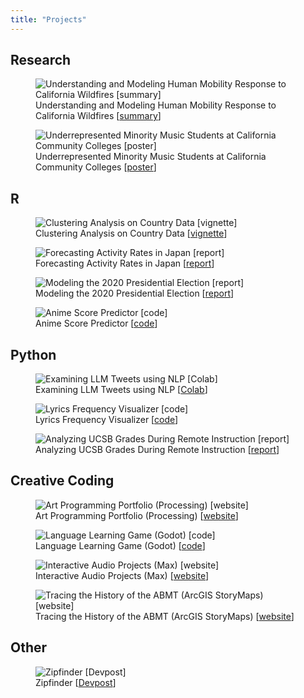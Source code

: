 ```yaml
---
title: "Projects"
---
```


## Research

::: {layout-ncol="2"}
![Understanding and Modeling Human Mobility Response to California Wildfires \[[summary](files/move-capstone-summary.pdf)\]](img/poi-visits.png)

![Underrepresented Minority Music Students at California Community Colleges \[[poster](files/murm-poster.pdf)\]](img/murm-survey.png)
:::

## R

::: {layout-ncol="2"}
![Clustering Analysis on Country Data \[[vignette](files/clustering-vignette.html)\]](img/map-clusters.png)

![Forecasting Activity Rates in Japan \[[report](files/forecasting-activity-rates.html)\]](img/activity-rate-forecast.png)

![Modeling the 2020 Presidential Election \[[report](files/election-analysis.html)\]](img/election-models.png)

![Anime Score Predictor \[[code](https://github.com/hillfields/predicting-anime-scores)\]](img/anime-score-predictor.gif)
:::

## Python

::: {layout-ncol="2"}
![Examining LLM Tweets using NLP \[[Colab](https://colab.research.google.com/drive/11niKxug9SfYIOMzmLKhhsx4Aazbeq7mC?usp=sharing)\]](img/llm-topics.png)

![Lyrics Frequency Visualizer \[[code](https://github.com/hillfields/lyrics-frequency-visualizer)\]](img/lyrics-frequency-chart.png)

![Analyzing UCSB Grades During Remote Instruction \[[report](files/ucsb-pandemic-grades.html)\]](img/departments-grade-diffs.svg)
:::

## Creative Coding

::: {layout-ncol="2"}
![Art Programming Portfolio (Processing) \[[website](/art22)\]](img/expanded-cinema-project.gif)

![Language Learning Game (Godot) \[[code](https://github.com/aventayolboada/LING194_Class_project_M21)\]](img/language-game.png)

![Interactive Audio Projects (Max) \[[website](mus-109ca.html)\]](img/max-final-project.png)

![Tracing the History of the ABMT (ArcGIS StoryMaps) \[[website](https://storymaps.arcgis.com/stories/48e3c1a6290e4bb1a3fadd5bc979e7f9)\]](img/abmt-map.png)
:::

## Other

::: {layout-ncol="2"}
![Zipfinder \[[Devpost](https://devpost.com/software/zipfinder)\]](img/zipfinder.png)
:::

